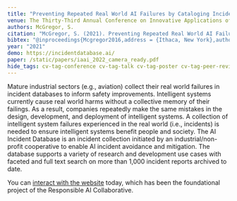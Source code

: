 ```yaml
---
title: "Preventing Repeated Real World AI Failures by Cataloging Incidents: The AI Incident Database"
venue: The Thirty-Third Annual Conference on Innovative Applications of Artificial Intelligence (IAAI-21)
authors: McGregor, S.
citation: "McGregor, S. (2021). Preventing Repeated Real World AI Failures by Cataloging Incidents: The AI Incident Database. In Proceedings of the Thirty-Third Annual Conference on Innovative Applications of Artificial Intelligence (IAAI-21). Virtual Conference."
bibtex: "@inproceedings{Mcgregor2016,address = {Ithaca, New York},author = {Mcgregor, Sean}, booktitle = {Proceedings of the Thirty-Third Annual Conference on Innovative Applications of Artificial Intelligence},title = {{Preventing Repeated Real World AI Failures by Cataloging Incidents: The AI Incident Database}},year = {2021}}"
year: "2021"
demo: https://incidentdatabase.ai/
paper: /static/papers/iaai_2022_camera_ready.pdf
hide_tags: cv-tag-conference cv-tag-talk cv-tag-poster cv-tag-peer-reviewed cv-tag-ml cv-tag-application cv-tag-compsust cv-tag-safety
---
```

Mature industrial sectors (e.g., aviation) collect their real world failures in incident databases to inform safety improvements. Intelligent systems currently cause real world harms without a collective memory of their failings. As a result, companies repeatedly make the same mistakes in the design, development, and deployment of intelligent systems. A collection of intelligent system failures experienced in the real world (i.e., incidents) is needed to ensure intelligent systems benefit people and society. The AI Incident Database is an incident collection initiated by an industrial/non-profit cooperative to enable AI incident avoidance and mitigation. The database supports a variety of research and development use cases with faceted and full text search on more than 1,000 incident reports archived to date.

You can [interact with the website](https://incidentdatabase.ai/) today, which has been the foundational project of the Responsible AI Collaborative.
